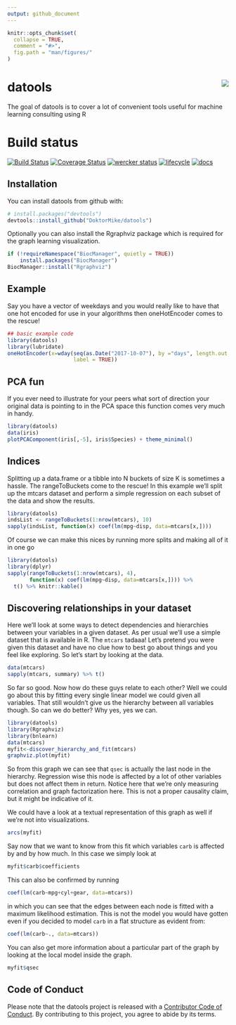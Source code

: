 ```yaml
---
output: github_document
---
```


<!-- README.md is generated from README.Rmd. Please edit that file -->

```r
knitr::opts_chunk$set(
  collapse = TRUE,
  comment = "#>",
  fig.path = "man/figures/"
)
```

# datools <img src="man/figures/logo.png" align="right" />

The goal of datools is to cover a lot of convenient tools useful for machine learning consulting using R

# Build status

[![Build Status](https://travis-ci.org/DoktorMike/datools.svg?branch=master)](https://travis-ci.org/DoktorMike/datools)
[![Coverage Status](https://img.shields.io/codecov/c/github/DoktorMike/datools/master.svg)](https://codecov.io/github/DoktorMike/datools?branch=master)
[![wercker status](https://app.wercker.com/status/82dcdeafb5fae145580366ca3f95fc6d/s/master "wercker status")](https://app.wercker.com/project/byKey/82dcdeafb5fae145580366ca3f95fc6d)
[![lifecycle](https://img.shields.io/badge/lifecycle-maturing-blue.svg)](https://www.tidyverse.org/lifecycle/#maturing)
[![docs](https://img.shields.io/badge/docs-latest-blue.svg)](https://doktormike.github.io/datools)

## Installation

You can install datools from github with:

```r
# install.packages("devtools")
devtools::install_github("DoktorMike/datools")
```

Optionally you can also install the Rgraphviz package which is required for the graph learning visualization.

```r
if (!requireNamespace("BiocManager", quietly = TRUE))
    install.packages("BiocManager")
BiocManager::install("Rgraphviz")
```

## Example

Say you have a vector of weekdays and you would really like to have that one hot encoded for use in your algorithms then oneHotEncoder comes to the rescue!

```r
## basic example code
library(datools)
library(lubridate)
oneHotEncoder(x=wday(seq(as.Date("2017-10-07"), by ="days", length.out = 10), 
                     label = TRUE))
```

## PCA fun

If you ever need to illustrate for your peers what sort of direction your original data is pointing to in the PCA space this function comes very much in handy.

```r
library(datools)
data(iris)
plotPCAComponent(iris[,-5], iris$Species) + theme_minimal()
```

## Indices

Splitting up a data.frame or a tibble into N buckets of size K is sometimes a hassle. The rangeToBuckets come to the rescue! In this example we'll split up the mtcars dataset and perform a simple regression on each subset of the data and show the results.

```r
library(datools)
indsList <- rangeToBuckets(1:nrow(mtcars), 10)
sapply(indsList, function(x) coef(lm(mpg~disp, data=mtcars[x,])))
```

Of course we can make this nices by running more splits and making all of it in one go

```r
library(datools)
library(dplyr)
sapply(rangeToBuckets(1:nrow(mtcars), 4), 
       function(x) coef(lm(mpg~disp, data=mtcars[x,]))) %>% 
  t() %>% knitr::kable()
```


## Discovering relationships in your dataset

Here we'll look at some ways to detect dependencies and hierarchies between your variables in a given dataset. As per usual we'll use a simple dataset that is available in R. The `mtcars` tadaaa! Let's pretend you were given this dataset and have no clue how to best go about things and you feel like exploring. So let's start by looking at the data.

```r
data(mtcars)
sapply(mtcars, summary) %>% t()
```

So far so good. Now how do these guys relate to each other? Well we could go about this by fitting every single linear model we could given all variables. That still wouldn't give us the hierarchy between all variables though. So can we do better? Why yes, yes we can. 

```r
library(datools)
library(Rgraphviz)
library(bnlearn)
data(mtcars)
myfit<-discover_hierarchy_and_fit(mtcars)
graphviz.plot(myfit)
```

So from this graph we can see that `qsec` is actually the last node in the hierarchy. Regression wise this node is affected by a lot of other variables but does not affect them in return. Notice here that we're only measuring correlation and graph factorization here. This is not a proper causality claim, but it might be indicative of it.

We could have a look at a textual representation of this graph as well if we're not into visualizations.

```r
arcs(myfit)
```

Say now that we want to know from this fit which variables `carb` is affected by and by how much. In this case we simply look at

```r
myfit$carb$coefficients
```

This can also be confirmed by running

```r
coef(lm(carb~mpg+cyl+gear, data=mtcars))
```

in which you can see that the edges between each node is fitted with a maximum likelihood estimation. This is not the model you would have gotten even if you decided to model `carb` in a flat structure as evident from:

```r
coef(lm(carb~., data=mtcars))
```

You can also get more information about a particular part of the graph by looking at the local model inside the graph.

```r
myfit$qsec
```


## Code of Conduct

Please note that the datools project is released with a [Contributor Code of Conduct](https://contributor-covenant.org/version/2/0/CODE_OF_CONDUCT.html). By contributing to this project, you agree to abide by its terms.
